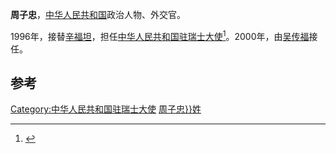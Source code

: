 '''周子忠'''，[[中华人民共和国|中华人民共和国]]政治人物、外交官。

1996年，接替[[辛福坦|辛福坦]]，担任[[中国驻瑞士大使列表|中华人民共和国驻瑞士大使]]<ref>{{cite web|author=中华人民共和国外交部|title=中国驻瑞士历任大使|url=http://www.mfa.gov.cn/chn/pds/ziliao/wjrw/2167/2172/t9261.htm|publisher=中华人民共和国外交部|accessdate=2012-03-07|archive-date=2012-08-05|archive-url=https://archive.is/20120805100244/http://www.mfa.gov.cn/chn/pds/ziliao/wjrw/2167/2172/t9261.htm|dead-url=no}}</ref>。2000年，由[[吴传福|吴传福]]接任。

== 参考 ==
{{reflist}}
{{start box}}
{{s-dip}}
{{succession box|[[辛福坦|辛福坦]]|[[吴传福|吴传福]]|[[中国驻瑞士大使列表|中华人民共和国驻瑞士大使]]|1996年3月-2000年7月}}
{{end box}}
{{中国政治人物小作品}}

[[Category:中华人民共和国驻瑞士大使|Category:中华人民共和国驻瑞士大使]]
[[Category:{{Str_left|周子忠}}姓]]